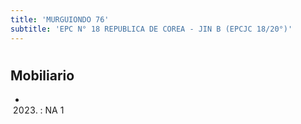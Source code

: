 ```yaml
---
title: 'MURGUIONDO 76'
subtitle: 'EPC N° 18 REPUBLICA DE COREA - JIN B (EPCJC 18/20°)'
---
```


#


## Mobiliario

*  (2023) : NA 1 



